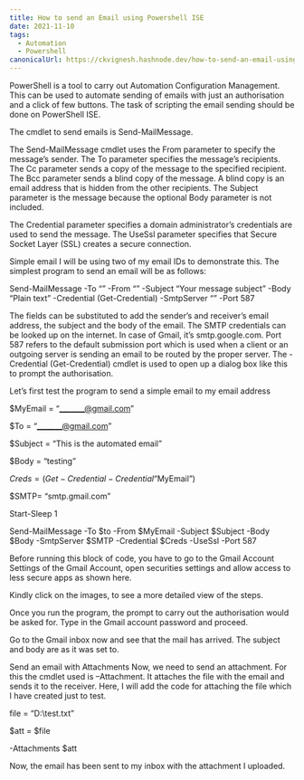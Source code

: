 ```yaml
---
title: How to send an Email using Powershell ISE
date: 2021-11-10
tags:
  - Automation
  - Powershell
canonicalUrl: https://ckvignesh.hashnode.dev/how-to-send-an-email-using-powershell-ise-6f433ce6afce
---
```



PowerShell is a tool to carry out Automation Configuration Management. This can be used to automate sending of emails with just an authorisation and a click of few buttons. The task of scripting the email sending should be done on PowerShell ISE.

The cmdlet to send emails is Send-MailMessage.

The Send-MailMessage cmdlet uses the From parameter to specify the message’s sender. The To parameter specifies the message’s recipients. The Cc parameter sends a copy of the message to the specified recipient. The Bcc parameter sends a blind copy of the message. A blind copy is an email address that is hidden from the other recipients. The Subject parameter is the message because the optional Body parameter is not included.

The Credential parameter specifies a domain administrator’s credentials are used to send the message. The UseSsl parameter specifies that Secure Socket Layer (SSL) creates a secure connection.

Simple email
I will be using two of my email IDs to demonstrate this. The simplest program to send an email will be as follows:

Send-MailMessage -To “” -From “” -Subject “Your message subject” -Body “Plain text” -Credential (Get-Credential) -SmtpServer “” -Port 587

The fields can be substituted to add the sender’s and receiver’s email address, the subject and the body of the email. The SMTP credentials can be looked up on the internet. In case of Gmail, it’s smtp.google.com. Port 587 refers to the default submission port which is used when a client or an outgoing server is sending an email to be routed by the proper server. The -Credential (Get-Credential) cmdlet is used to open up a dialog box like this to prompt the authorisation.

Let’s first test the program to send a simple email to my email address

$MyEmail = “_______@gmail.com”

$To = “_______@gmail.com”

$Subject = “This is the automated email”

$Body = “testing”

$Creds = (Get-Credential -Credential “$MyEmail”)

$SMTP= “smtp.gmail.com”

Start-Sleep 1

Send-MailMessage -To $to -From $MyEmail -Subject $Subject -Body $Body -SmtpServer $SMTP -Credential $Creds -UseSsl -Port 587



Before running this block of code, you have to go to the Gmail Account Settings of the Gmail Account, open securities settings and allow access to less secure apps as shown here.

Kindly click on the images, to see a more detailed view of the steps.





Once you run the program, the prompt to carry out the authorisation would be asked for. Type in the Gmail account password and proceed.



Go to the Gmail inbox now and see that the mail has arrived. The subject and body are as it was set to.





Send an email with Attachments
Now, we need to send an attachment. For this the cmdlet used is –Attachment. It attaches the file with the email and sends it to the receiver. Here, I will add the code for attaching the file which I have created just to test.

file = “D:\test.txt”

$att = $file

-Attachments $att





Now, the email has been sent to my inbox with the attachment I uploaded.

